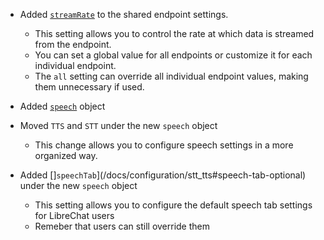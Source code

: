- Added [`streamRate`](/docs/configuration/librechat_yaml/object_structure/shared_endpoint_settings#streamrate) to the shared endpoint settings.
    - This setting allows you to control the rate at which data is streamed from the endpoint.
    - You can set a global value for all endpoints or customize it for each individual endpoint.
    - The `all` setting can override all individual endpoint values, making them unnecessary if used.

- Added [`speech`](/docs/configuration/stt_tts#speech-introduction) object

- Moved `TTS` and `STT` under the new `speech` object
    - This change allows you to configure speech settings in a more organized way.

- Added []`speechTab`](/docs/configuration/stt_tts#speech-tab-optional) under the new `speech` object
    - This setting allows you to configure the default speech tab settings for LibreChat users
    - Remeber that users can still override them
